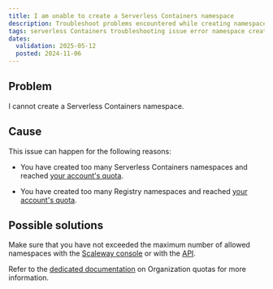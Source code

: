 ```yaml
---
title: I am unable to create a Serverless Containers namespace
description: Troubleshoot problems encountered while creating namespaces for Scaleway Serverless Containers.
tags: serverless Containers troubleshooting issue error namespace creation unable
dates:
  validation: 2025-05-12
  posted: 2024-11-06
---
```


## Problem

I cannot create a Serverless Containers namespace.

## Cause

This issue can happen for the following reasons:

- You have created too many Serverless Containers namespaces and reached [your account's quota](/organizations-and-projects/additional-content/organization-quotas/#serverless-containers).

- You have created too many Registry namespaces and reached [your account's quota](/organizations-and-projects/additional-content/organization-quotas/#container-registry).

## Possible solutions

Make sure that you have not exceeded the maximum number of allowed namespaces with the [Scaleway console](https://account.scaleway.com/?service=elements) or with the [API](https://www.scaleway.com/en/developers/api/serverless-containers/#path-namespaces-list-all-your-namespaces).

Refer to the [dedicated documentation](/organizations-and-projects/additional-content/organization-quotas/) on Organization quotas for more information.